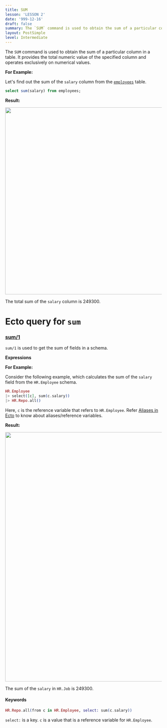 ```yaml
---
title: SUM
lesson: 'LESSON 2'
date: '999-12-16'
draft: false
summary: The `SUM` command is used to obtain the sum of a particular column in a table. It provides the total numeric value of the specified column and operates exclusively on numerical values.
layout: PostSimple
level: Intermediate
---
```


The `SUM` command is used to obtain the sum of a particular column in a table. It provides the total numeric value of the specified column and operates exclusively on numerical values.

**For Example:**

Let's find out the sum of the `salary` column from the <a href="/blog/Introduction">`employees`</a> table.

```SQL
select sum(salary) from employees;
```

**Result:**

<img src="/static/images/Pastedimage20231116144548.png" width="600" />

The total sum of the `salary` column is 249300.

# Ecto query for `sum`

### [sum/1](https://hexdocs.pm/ecto/Ecto.Query.API.html#sum/1)

`sum/1` is used to get the sum of fields in a schema.

**Expressions**

**For Example:**

Consider the following example, which calculates the sum of the `salary` field from the `HR.Employee` schema.

```Elixir
HR.Employee
|> select([c], sum(c.salary))
|> HR.Repo.all()
```

Here, `c` is the reference variable that refers to `HR.Employee`. Refer <a href="/blog/Aliases in Ecto">Aliases in Ecto</a> to know about aliases/reference variables.

**Result:**

<img src="/static/images/Pastedimage20231116144804.png" width="800" />

The sum of the `salary` in `HR.Job` is 249300.

#### Keywords

```Elixir
HR.Repo.all(from c in HR.Employee, select: sum(c.salary))
```

`select:` is a key. `c` is a value that is a reference variable for `HR.Employee`.
